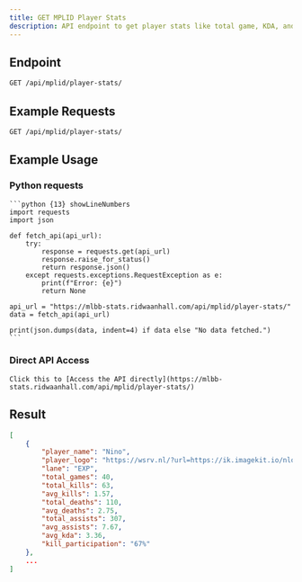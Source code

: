 ```yaml
---
title: GET MPLID Player Stats
description: API endpoint to get player stats like total game, KDA, and more.
---
```


## Endpoint

```txt
GET /api/mplid/player-stats/
```

## Example Requests

```txt
GET /api/mplid/player-stats/
```

## Example Usage

### Python requests

    ```python {13} showLineNumbers
    import requests
    import json

    def fetch_api(api_url):
        try:
            response = requests.get(api_url)
            response.raise_for_status()
            return response.json()
        except requests.exceptions.RequestException as e:
            print(f"Error: {e}")
            return None

    api_url = "https://mlbb-stats.ridwaanhall.com/api/mplid/player-stats/"
    data = fetch_api(api_url)

    print(json.dumps(data, indent=4) if data else "No data fetched.")
    ```

### Direct API Access

    Click this to [Access the API directly](https://mlbb-stats.ridwaanhall.com/api/mplid/player-stats/)

## Result

```json {3} showLineNumbers
[
    {
        "player_name": "Nino",
        "player_logo": "https://wsrv.nl/?url=https://ik.imagekit.io/nloe8dhf7w/mplid/s14/teams/ae-64.png",
        "lane": "EXP",
        "total_games": 40,
        "total_kills": 63,
        "avg_kills": 1.57,
        "total_deaths": 110,
        "avg_deaths": 2.75,
        "total_assists": 307,
        "avg_assists": 7.67,
        "avg_kda": 3.36,
        "kill_participation": "67%"
    },
    ...
]
```